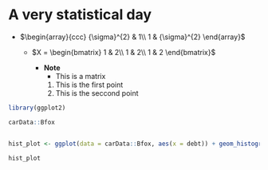 # A very statistical day

- $\begin{array}{ccc}
{\sigma}^{2} & 1\\
1 & {\sigma}^{2}
\end{array}$


  - $X = \begin{bmatrix}
1 & 2\\
1 & 2\\
1 & 2
\end{bmatrix}$

      - **Note**
        + This is a matrix
        1. This is the first point
        2. This is the seccond point

```r
library(ggplot2)

carData::Bfox


hist_plot <- ggplot(data = carData::Bfox, aes(x = debt)) + geom_histogram()
```

```r
hist_plot
```


